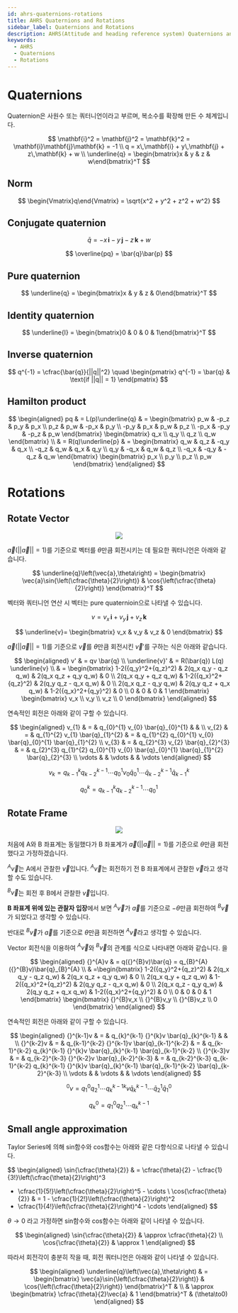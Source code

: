 ```yaml
---
id: ahrs-quaternions-rotations
title: AHRS Quaternions and Rotations
sidebar_label: Quaternions and Rotations
description: AHRS(Attitude and heading reference system) Quaternions and Rotations
keywords:
  - AHRS
  - Quaternions
  - Rotations
---
```



<link rel="stylesheet" href={useBaseUrl("katex/katex.min.css")} />

# Quaternions

Quaternion은 사원수 또는 쿼터니언이라고 부르며, 복소수를 확장해 만든 수 체계입니다.

$$
\mathbf{i}^2 = \mathbf{j}^2 = \mathbf{k}^2 = \mathbf{i}\mathbf{j}\mathbf{k} = -1
\\
q = x\,\mathbf{i} + y\,\mathbf{j} + z\,\mathbf{k} + w
\\
\underline{q} = \begin{bmatrix}x & y & z & w\end{bmatrix}^T
$$

## Norm

$$
\begin{Vmatrix}q\end{Vmatrix} = \sqrt{x^2 + y^2 + z^2 + w^2}
$$

## Conjugate quaternion

$$
\bar{q} = -x\,\mathbf{i} - y\,\mathbf{j} - z\,\mathbf{k} + w
$$

$$
\overline{pq} = \bar{q}\bar{p}
$$

## Pure quaternion

$$
\underline{q} = \begin{bmatrix}x & y & z & 0\end{bmatrix}^T
$$

## Identity quaternion

$$
\underline{I} = \begin{bmatrix}0 & 0 & 0 & 1\end{bmatrix}^T
$$

## Inverse quaternion

$$
q^{-1} = \cfrac{\bar{q}}{||q||^2} \quad
  \begin{pmatrix}
  q^{-1} = \bar{q} & \text{if ||q|| = 1}
  \end{pmatrix}
$$

## Hamilton product

$$
\begin{aligned}
pq & = L(p)\underline{q} & =
  \begin{bmatrix}
  p_w  & -p_z &  p_y & p_x \\
  p_z  &  p_w & -p_x & p_y \\
  -p_y &  p_x &  p_w & p_z \\
  -p_x & -p_y & -p_z & p_w
  \end{bmatrix}
  \begin{bmatrix}
  q_x \\ q_y \\ q_z \\ q_w
  \end{bmatrix}
\\
& = R(q)\underline{p} & =
  \begin{bmatrix}
  q_w &  q_z & -q_y & q_x \\
  -q_z &  q_w &  q_x & q_y \\
  q_y & -q_x &  q_w & q_z \\
  -q_x & -q_y & -q_z & q_w
  \end{bmatrix}
  \begin{bmatrix}
  p_x \\ p_y \\ p_z \\ p_w
  \end{bmatrix}
\end{aligned}
$$

# Rotations

## Rotate Vector

<center>
  <img
    src={useBaseUrl("img/etc/project/ahrs/ahrs-quaternions-rotate-vector.png")}
  />
</center>

$\vec{a}\left(||\vec{a}|| = 1\right)$를 기준으로 벡터를 $\theta$만큼 회전시키는 데 필요한 쿼터니언은 아래와 같습니다.

$$
\underline{q}\left(\vec{a},\theta\right) =
  \begin{bmatrix}
  \vec{a}\sin{\left(\cfrac{\theta}{2}\right)} & \cos{\left(\cfrac{\theta}{2}\right)}
  \end{bmatrix}^T
$$

벡터와 쿼터니언 연산 시 벡터는 pure quaternioin으로 나타낼 수 있습니다.

$$
v = v_x\,\mathbf{i} + v_y\,\mathbf{j} +v_z\,\mathbf{k}
$$

$$
\underline{v}= \begin{bmatrix} v_x & v_y & v_z & 0 \end{bmatrix}
$$

$\vec{a}\left(||\vec{a}|| = 1\right)$를 기준으로 $\vec{v}$를 $\theta$만큼 회전시킨 $\vec{v}'$를 구하는 식은 아래와 같습니다.

$$
\begin{aligned}
v' & = qv \bar{q}
\\
\underline{v}' & = R(\bar{q}) L(q) \underline{v}
\\
& =
  \begin{bmatrix}
  1-2({q_y}^2+{q_z}^2)  &  2(q_x q_y - q_z q_w)  &  2(q_x q_z + q_y q_w)  &  0  \\
  2(q_x q_y + q_z q_w)  &  1-2({q_x}^2+{q_z}^2)  &  2(q_y q_z - q_x q_w)  &  0  \\
  2(q_x q_z - q_y q_w)  &  2(q_y q_z + q_x q_w)  &  1-2({q_x}^2+{q_y}^2)  &  0  \\
  0  &  0  &  0  &  1
  \end{bmatrix}
  \begin{bmatrix}
  v_x \\ v_y \\ v_z \\ 0
  \end{bmatrix}
\end{aligned}
$$

연속적인 회전은 아래와 같이 구할 수 있습니다.

$$
\begin{aligned}
v_{1} & = & q_{0}^{1} v_{0} \bar{q}_{0}^{1} & &
\\
v_{2} & = & q_{1}^{2} v_{1} \bar{q}_{1}^{2} & = &
  q_{1}^{2} q_{0}^{1} v_{0} \bar{q}_{0}^{1} \bar{q}_{1}^{2}
\\
v_{3} & = & q_{2}^{3} v_{2} \bar{q}_{2}^{3} & = &
  q_{2}^{3} q_{1}^{2} q_{0}^{1} v_{0} \bar{q}_{0}^{1} \bar{q}_{1}^{2} \bar{q}_{2}^{3}
\\
\vdots & & \vdots & & \vdots
\end{aligned}
$$

$$
v_{k} = q_{k-1}^{k} q_{k-2}^{k-1} \cdots
  q_{0}^{1} v_{0} \bar{q}_{0}^{1} \cdots
  \bar{q}_{k-2}^{k-1} \bar{q}_{k-1}^{k}
$$

$$
q_{0}^{k} = q_{k-1}^{k} q_{k-2}^{k-1} \cdots q_{0}^{1}
$$

## Rotate Frame

<center>
  <img
    src={useBaseUrl("img/etc/project/ahrs/ahrs-quaternions-rotate-frame.png")}
  />
</center>

처음에 A와 B 좌표계는 동일했다가 B 좌표계가 $\vec{a}\left(||\vec{a}|| = 1\right)$를 기준으로 $\theta$만큼 회전했다고 가정하겠습니다.

${}^{A}\vec{v}$는 A에서 관찰한 $\vec{v}$입니다. ${}^{A}\vec{v}$는 회전하기 전 B 좌표계에서 관찰한 $\vec{v}$라고 생각할 수도 있습니다.

${}^{B}\vec{v}$는 회전 후 B에서 관찰한 $\vec{v}$입니다.

**B 좌표계 위에 있는 관찰자 입장**에서 보면 ${}^{A}\vec{v}$가 $\vec{a}$를 기준으로 $-\theta$만큼 회전하여 ${}^{B}\vec{v}$가 되었다고 생각할 수 있습니다.

반대로 ${}^{B}\vec{v}$가 $\vec{a}$를 기준으로 $\theta$만큼 회전하면 ${}^{A}\vec{v}$라고 생각할 수 있습니다.

Vector 회전식을 이용하여 ${}^{A}\vec{v}$와 ${}^{B}\vec{v}$의 관계를 식으로 나타내면 아래와 같습니다.
을

$$
\begin{aligned}
{}^{A}v & = q({}^{B}v)\bar{q} = q_{B}^{A}({}^{B}v)\bar{q}_{B}^{A}
\\
& =\begin{bmatrix}
  1-2({q_y}^2+{q_z}^2)  &  2(q_x q_y - q_z q_w)  &  2(q_x q_z + q_y q_w)  &  0  \\
  2(q_x q_y + q_z q_w)  &  1-2({q_x}^2+{q_z}^2)  &  2(q_y q_z - q_x q_w)  &  0  \\
  2(q_x q_z - q_y q_w)  &  2(q_y q_z + q_x q_w)  &  1-2({q_x}^2+{q_y}^2)  &  0  \\
  0  &  0  &  0  &  1
  \end{bmatrix}
  \begin{bmatrix}
  {}^{B}v_x \\ {}^{B}v_y \\ {}^{B}v_z \\ 0
  \end{bmatrix}
\end{aligned}
$$

연속적인 회전은 아래와 같이 구할 수 있습니다.

$$
\begin{aligned}
{}^{k-1}v & = & q_{k}^{k-1} {}^{k}v \bar{q}_{k}^{k-1} & &
\\
{}^{k-2}v & = & q_{k-1}^{k-2} {}^{k-1}v \bar{q}_{k-1}^{k-2} & = &
  q_{k-1}^{k-2} q_{k}^{k-1} {}^{k}v \bar{q}_{k}^{k-1} \bar{q}_{k-1}^{k-2}
\\
{}^{k-3}v & = & q_{k-2}^{k-3} {}^{k-2}v \bar{q}_{k-2}^{k-3} & = &
  q_{k-2}^{k-3} q_{k-1}^{k-2} q_{k}^{k-1} {}^{k}v \bar{q}_{k}^{k-1} \bar{q}_{k-1}^{k-2} \bar{q}_{k-2}^{k-3}
\\
\vdots & & \vdots & & \vdots
\end{aligned}
$$

$$
{}^{0}v = q_{1}^{0} q_{2}^{1} \cdots
  q_{k}^{k-1} {}^{k}v \bar{q}_{k}^{k-1} \cdots
  \bar{q}_{2}^{1} \bar{q}_{1}^{0}
$$

$$
q_{k}^{0} = q_{1}^{0} q_{2}^{1} \cdots q_{k}^{k-1}
$$

## Small angle approximation

Taylor Series에 의해 sin함수와 cos함수는 아래와 같은 다항식으로 나타낼 수 있습니다.

$$
\begin{aligned}
\sin{\cfrac{\theta}{2}} & = \cfrac{\theta}{2} - \cfrac{1}{3!}\left(\cfrac{\theta}{2}\right)^3
  + \cfrac{1}{5!}\left(\cfrac{\theta}{2}\right)^5 - \cdots
\\
\cos{\cfrac{\theta}{2}} & = 1 - \cfrac{1}{2!}\left(\cfrac{\theta}{2}\right)^2
  + \cfrac{1}{4!}\left(\cfrac{\theta}{2}\right)^4 - \cdots
\end{aligned}
$$

$\theta\to0$ 라고 가정하면 sin함수와 cos함수는 아래와 같이 나타낼 수 있습니다.

$$
\begin{aligned}
\sin{\cfrac{\theta}{2}} & \approx \cfrac{\theta}{2}
\\
\cos{\cfrac{\theta}{2}} & \approx 1
\end{aligned}
$$

따라서 회전각이 충분히 작을 때, 회전 쿼터니언은 아래와 같이 나타낼 수 있습니다.

$$
\begin{aligned}
\underline{q}\left(\vec{a},\theta\right) & =
  \begin{bmatrix}
  \vec{a}\sin{\left(\cfrac{\theta}{2}\right)} & \cos{\left(\cfrac{\theta}{2}\right)}
  \end{bmatrix}^T &
\\
 & \approx
  \begin{bmatrix}
  \cfrac{\theta}{2}\vec{a} & 1
  \end{bmatrix}^T & (\theta\to0)
\end{aligned}
$$
